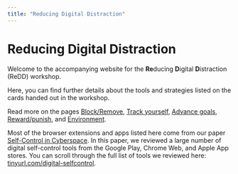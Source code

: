 ```yaml
---
title: "Reducing Digital Distraction"
---
```


# Reducing Digital Distraction
Welcome to the accompanying website for the **Re**ducing **D**igital **D**istraction (ReDD) workshop.

Here, you can find further details about the tools and strategies listed on the cards handed out in the workshop.

Read more on the pages [Block/Remove](https://ulyngs.github.io/reducing-digital-distraction/block.html), [Track yourself](https://ulyngs.github.io/reducing-digital-distraction/track.html), [Advance goals](https://ulyngs.github.io/reducing-digital-distraction/goals.html), [Reward/punish](https://ulyngs.github.io/reducing-digital-distraction/reward.html), and [Environment](https://ulyngs.github.io/reducing-digital-distraction/environment.html).

Most of the browser extensions and apps listed here come from our paper [Self-Control in Cyberspace](https://dl.acm.org/citation.cfm?doid=3290605.3300361). 
In this paper, we reviewed a large number of digital self-control tools from the Google Play, Chrome Web, and Apple App stores.
You can scroll through the full list of tools we reviewed here: [tinyurl.com/digital-selfcontrol](https://docs.google.com/spreadsheets/d/1BVBCBOZQY_K7qYmDiSIail07F6D1iDG1OkoFyazb5Y4/edit#gid=777024457).